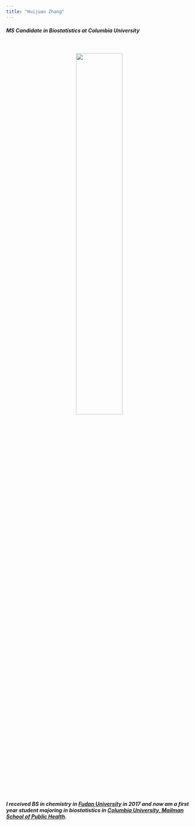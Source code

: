 ```yaml
---
title: "Huijuan Zhang"
---
```


#### _MS Candidate in Biostatistics at Columbia University_

<br><br>
<center><img src="images/photo.jpeg" style="width:50%"></center>
<br><br>

##### I received BS in chemistry in [Fudan University](http://www.fudan.edu.cn/en/) in 2017 and now am a first year student majoring in biostatistics in [Columbia University, Mailman School of Public Health](https://www.mailman.columbia.edu).